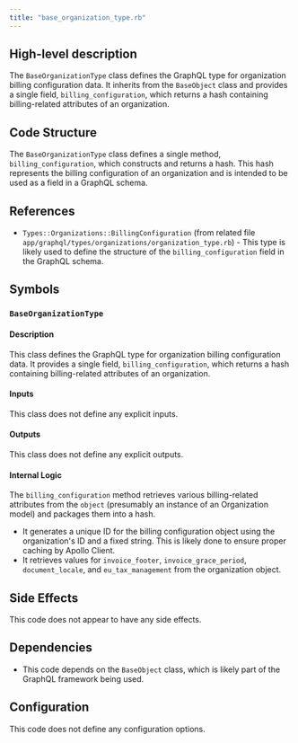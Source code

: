 ```yaml
---
title: "base_organization_type.rb"
---
```


## High-level description
The `BaseOrganizationType` class defines the GraphQL type for organization billing configuration data. It inherits from the `BaseObject` class and provides a single field, `billing_configuration`, which returns a hash containing billing-related attributes of an organization.

## Code Structure
The `BaseOrganizationType` class defines a single method, `billing_configuration`, which constructs and returns a hash. This hash represents the billing configuration of an organization and is intended to be used as a field in a GraphQL schema.

## References
- `Types::Organizations::BillingConfiguration` (from related file `app/graphql/types/organizations/organization_type.rb`) - This type is likely used to define the structure of the `billing_configuration` field in the GraphQL schema.

## Symbols

### `BaseOrganizationType`
#### Description
This class defines the GraphQL type for organization billing configuration data. It provides a single field, `billing_configuration`, which returns a hash containing billing-related attributes of an organization.

#### Inputs
This class does not define any explicit inputs.

#### Outputs
This class does not define any explicit outputs.

#### Internal Logic
The `billing_configuration` method retrieves various billing-related attributes from the `object` (presumably an instance of an Organization model) and packages them into a hash. 

- It generates a unique ID for the billing configuration object using the organization's ID and a fixed string. This is likely done to ensure proper caching by Apollo Client.
- It retrieves values for `invoice_footer`, `invoice_grace_period`, `document_locale`, and `eu_tax_management` from the organization object.

## Side Effects
This code does not appear to have any side effects.

## Dependencies
- This code depends on the `BaseObject` class, which is likely part of the GraphQL framework being used.

## Configuration
This code does not define any configuration options.
